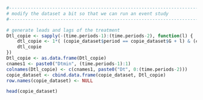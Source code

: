 


```r
#-----------------------------------------------------------------------------
# modify the dataset a bit so that we can run an event study
#-----------------------------------------------------------------------------

# generate leads and lags of the treatment
Dtl_copie <- sapply(-(time.periods-1):(time.periods-2), function(l) {
    dtl_copie <- 1*( (copie_dataset$period == copie_dataset$G + l) & (copie_dataset$G > 0) )
    dtl_copie
})
Dtl_copie <- as.data.frame(Dtl_copie)
cnames1 <- paste0("Dtmin", (time.periods-1):1)
colnames(Dtl_copie) <- c(cnames1, paste0("Dt", 0:(time.periods-2)))
copie_dataset <- cbind.data.frame(copie_dataset, Dtl_copie)
row.names(copie_dataset) <- NULL

head(copie_dataset)
```